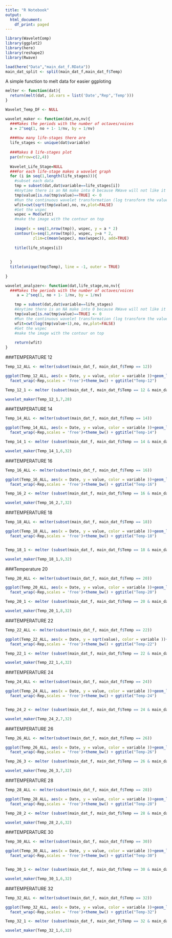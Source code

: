 ```yaml
---
title: "R Notebook"
output:
  html_document:
    df_print: paged
---
```



```r
library(WaveletComp)
library(ggplot2)
library(here)
library(reshape2)
library(Rwave)

load(here("Data","main_dat_f.RData"))
main_dat_split <- split(main_dat_f,main_dat_f$Temp)
```


A simple function to melt data for easier ggploting 
```r
melter <- function(dat){
  return(melt(dat, id.vars = list('Date',"Rep",'Temp')))
}
```

```r
Wavelet_Temp_DF <- NULL

wavelet_maker <- function(dat,no,nv){
  ###Makes the periods with the number of octaves/voices 
  a = 2^seq(1, no + 1- 1/nv, by = 1/nv)
  
  ###How many life-stages there are
  life_stages <- unique(dat$variable)
  
  ###Makes 8 life-stages plot
  par(mfrow=c(2,4))
  
  Wavelet_Life_Stage=NULL
  ###For each life-stage makes a wavelet graph 
  for (i in seq(1,length(life_stages))){
    #subset each data 
    tmp = subset(dat,dat$variable==life_stages[i])
    #Anytime there is an NA make into 0 because RWave will not like it
    tmp$value[is.na(tmp$value)==TRUE] <- 0
    #Run the continuous wavelet transformation (log transform the value to avoid spikiness)
    wfit=cwt(sqrt(tmp$value),no, nv,plot=FALSE)
    #Get the wspec
    wspec = Mod(wfit)
    #make the image with the contour on top 
    
    image(x = seq(1,nrow(tmp)), wspec, y = a * 2)
    contour(x=seq(1,nrow(tmp)), wspec, y=a * 2,
            zlim=c(mean(wspec), max(wspec)), add=TRUE)
    
    title(life_stages[i])
    
    
  }  
  title(unique(tmp$Temp), line = -1, outer = TRUE)
  
}
```

```r
wavelet_analyzer<- function(dat,life_stage,no,nv){
  ###Makes the periods with the number of octaves/voices 
     a = 2^seq(1, no + 1- 1/nv, by = 1/nv)

    tmp = subset(dat,dat$variable==life_stages)
    #Anytime there is an NA make into 0 because RWave will not like it
    tmp$value[is.na(tmp$value)==TRUE] <- 0
    #Run the continuous wavelet transformation (log transform the value to avoid spikiness)
    wfit=cwt(log(tmp$value+1),no, nv,plot=FALSE)
    #Get the wspec
    #make the image with the contour on top 
    
    return(wfit)
}
```

###TEMPERATURE 12
```r
Temp_12_ALL <- melter(subset(main_dat_f, main_dat_f$Temp == 12))

ggplot(Temp_12_ALL, aes(x = Date, y = value, color = variable ))+geom_line(size =1)+
  facet_wrap(~Rep,scales = 'free')+theme_bw() + ggtitle("Temp-12")

Temp_12_1 <- melter (subset(main_dat_f, main_dat_f$Temp == 12 & main_dat_f$Rep==1))

```

```r
wavelet_maker(Temp_12_1,7,28)
```


###TEMPERATURE 14
```r
Temp_14_ALL <- melter(subset(main_dat_f, main_dat_f$Temp == 14))

ggplot(Temp_14_ALL, aes(x = Date, y = value, color = variable ))+geom_line(size =1)+
  facet_wrap(~Rep,scales = 'free')+theme_bw() + ggtitle("Temp-14")

Temp_14_1 <- melter (subset(main_dat_f, main_dat_f$Temp == 14 & main_dat_f$Rep==1))
```

```r
wavelet_maker(Temp_14_1,6,32)
```


###TEMPERATURE 16
```r
Temp_16_ALL <- melter(subset(main_dat_f, main_dat_f$Temp == 16))

ggplot(Temp_16_ALL, aes(x = Date, y = value, color = variable ))+geom_line(size =1)+
  facet_wrap(~Rep,scales = 'free')+theme_bw() + ggtitle("Temp-16")

Temp_16_2 <- melter (subset(main_dat_f, main_dat_f$Temp == 16 & main_dat_f$Rep==2))
```

```r
wavelet_maker(Temp_16_2,7,32)
```

###TEMPERATURE 18
```r
Temp_18_ALL <- melter(subset(main_dat_f, main_dat_f$Temp == 18))

ggplot(Temp_18_ALL, aes(x = Date, y = value, color = variable ))+geom_line(size =1)+
  facet_wrap(~Rep,scales = 'free')+theme_bw() + ggtitle("Temp-18")


Temp_18_1 <- melter (subset(main_dat_f, main_dat_f$Temp == 18 & main_dat_f$Rep==1))
```

```r
wavelet_maker(Temp_18_1,9,32)
```

###Temperature 20
```r
Temp_20_ALL <- melter(subset(main_dat_f, main_dat_f$Temp == 20))

ggplot(Temp_20_ALL, aes(x = Date, y = value, color = variable ))+geom_line(size =1)+
  facet_wrap(~Rep,scales = 'free')+theme_bw() + ggtitle("Temp-20")

Temp_20_1 <- melter (subset(main_dat_f, main_dat_f$Temp == 20 & main_dat_f$Rep==1))

```

```r
wavelet_maker(Temp_20_1,8,32)
```

###TEMPERATURE 22
```r
Temp_22_ALL <- melter(subset(main_dat_f, main_dat_f$Temp == 22))

ggplot(Temp_22_ALL, aes(x = Date, y = sqrt(value), color = variable ))+geom_line(size =1)+
  facet_wrap(~Rep,scales = 'free')+theme_bw() + ggtitle("Temp-22")

Temp_22_1 <- melter (subset(main_dat_f, main_dat_f$Temp == 22 & main_dat_f$Rep==1))

```

```r
wavelet_maker(Temp_22_1,4,32)

```



###TEMPERATURE 24
```r
Temp_24_ALL <- melter(subset(main_dat_f, main_dat_f$Temp == 24))

ggplot(Temp_24_ALL, aes(x = Date, y = value, color = variable ))+geom_line(size =1)+
  facet_wrap(~Rep,scales = 'free')+theme_bw() + ggtitle("Temp-24")


Temp_24_2 <- melter (subset(main_dat_f, main_dat_f$Temp == 24 & main_dat_f$Rep==2))

```

```r
wavelet_maker(Temp_24_2,7,32)
```

###TEMPERATURE 26
```r
Temp_26_ALL <- melter(subset(main_dat_f, main_dat_f$Temp == 26))

ggplot(Temp_26_ALL, aes(x = Date, y = value, color = variable ))+geom_line(size =1)+
  facet_wrap(~Rep,scales = 'free')+theme_bw() + ggtitle("Temp-26")

Temp_26_3 <- melter (subset(main_dat_f, main_dat_f$Temp == 26 & main_dat_f$Rep==3))
```

```r
wavelet_maker(Temp_26_3,7,32)
```

###TEMPERATURE 28
```r
Temp_28_ALL <- melter(subset(main_dat_f, main_dat_f$Temp == 28))

ggplot(Temp_28_ALL, aes(x = Date, y = value, color = variable ))+geom_line(size =1)+
  facet_wrap(~Rep,scales = 'free')+theme_bw() + ggtitle("Temp-28")

Temp_28_2 <- melter (subset(main_dat_f, main_dat_f$Temp == 28 & main_dat_f$Rep==2))
```

```r
wavelet_maker(Temp_28_2,6,32)
```

###TEMPERATURE 30
```r
Temp_30_ALL <- melter(subset(main_dat_f, main_dat_f$Temp == 30))

ggplot(Temp_30_ALL, aes(x = Date, y = value, color = variable ))+geom_line(size =1)+
  facet_wrap(~Rep,scales = 'free')+theme_bw() + ggtitle("Temp-30")


Temp_30_1 <- melter (subset(main_dat_f, main_dat_f$Temp == 30 & main_dat_f$Rep==1))

```

```r
wavelet_maker(Temp_30_1,6,32)
```

###TEMPERATURE 32
```r
Temp_32_ALL <- melter(subset(main_dat_f, main_dat_f$Temp == 32))

ggplot(Temp_32_ALL, aes(x = Date, y = value, color = variable ))+geom_line(size =1)+
  facet_wrap(~Rep,scales = 'free')+theme_bw() + ggtitle("Temp-32")

Temp_32_1 <- melter (subset(main_dat_f, main_dat_f$Temp == 32 & main_dat_f$Rep==1))

```

```r
wavelet_maker(Temp_32_1,6,32)
```